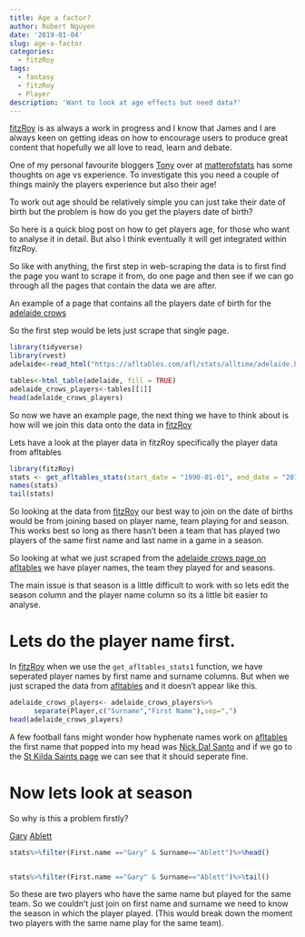 ```yaml
---
title: Age a factor?
author: Robert Nguyen
date: '2019-01-04'
slug: age-a-factor
categories:
  - fitzRoy
tags:
  - fantasy
  - fitzRoy
  - Player
description: 'Want to look at age effects but need data?'
---
```


[fitzRoy](https://github.com/jimmyday12/fitzRoy) is as always a work in progress and I know that James and I are always keen on getting ideas on how to encourage users to produce great content that hopefully we all love to read, learn and debate. 

One of my personal favourite bloggers [Tony](https://twitter.com/MatterOfStats) over at [matterofstats](http://www.matterofstats.comb) has some thoughts on age vs experience. To investigate this you need a couple of things mainly the players experience but also their age!

To work out age should be relatively simple you can just take their date of birth but the problem is how do you get the players date of birth?

So here is a quick blog post on how to get players age, for those who want to analyse it in detail. But also I think eventually it will get integrated within fitzRoy. 

So like with anything, the first step in web-scraping the data is to first find the page you want to scrape it from, do one page and then see if we can go through all the pages that contain the data we are after. 

An example of a page that contains all the players date of birth for the [adelaide crows](https://afltables.com/afl/stats/alltime/adelaide.html)

So the first step would be lets just scrape that single page. 

```r

library(tidyverse)
library(rvest)
adelaide<-read_html("https://afltables.com/afl/stats/alltime/adelaide.html", encoding = "UTF-8")

tables<-html_table(adelaide, fill = TRUE)
adelaide_crows_players<-tables[[1]] 
head(adelaide_crows_players)

```

So now we have an example page, the next thing we have to think about is how will we join this data onto the data in [fitzRoy](https://github.com/jimmyday12/fitzRoy)

Lets have a look at the player data in fitzRoy specifically the player data from afltables

```r
library(fitzRoy)
stats <- get_afltables_stats(start_date = "1990-01-01", end_date = "2018-10-01")
names(stats)
tail(stats)
```

So looking at the data from [fitzRoy](https://github.com/jimmyday12/fitzRoy) our best way to join on the date of births would be from joining based on player name, team playing for and season. This works best so long as there hasn't been a team that has played two players of the same first name and last name in a game in a season. 

So looking at what we just scraped from the [adelaide crows page on afltables](https://afltables.com/afl/stats/alltime/adelaide.html) we have player names, the team they played for and seasons. 

The main issue is that season is a little difficult to work with so lets edit the season column and the player name column so its a little bit easier to analyse. 

# Lets do the player name first. 

In [fitzRoy](https://github.com/jimmyday12/fitzRoy) when we use the `get_afltables_stats1` function, we have seperated player names by first name and surname columns. But when we just scraped the data from [afltables](https://afltables.com/afl/afl_index.html) and it doesn't appear like this. 



```r
adelaide_crows_players<- adelaide_crows_players%>%
      separate(Player,c("Surname","First Name"),sep=",")
head(adelaide_crows_players)

```

A few football fans might wonder how hyphenate names work on [afltables](https://afltables.com/afl/afl_index.html) the first name that popped into my head was [Nick Dal Santo](https://afltables.com/afl/stats/players/N/Nick_Dal_Santo.html) and if we go to the [St Kilda Saints page](https://afltables.com/afl/stats/alltime/stkilda.html) we can see that it should seperate fine.  

# Now lets look at season 

So why is this a problem firstly?

[Gary](https://afltables.com/afl/stats/players/G/Gary_Ablett0.html) [Ablett](https://afltables.com/afl/stats/players/G/Gary_Ablett1.html)

```r
stats%>%filter(First.name =="Gary" & Surname=="Ablett")%>%head()


stats%>%filter(First.name =="Gary" & Surname=="Ablett")%>%tail()

```

So these are two players who have the same name but played for the same team. So we couldn't just join on first name and surname we need to know the season in which the player played. (This would break down the moment two players with the same name play for the same team).

```r

```

